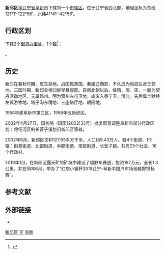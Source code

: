 {{Infobox China County
| county = 新邱区
| usedname = 
| nameorigin = 
| Photo = 
| Photoname = 
| map = ChinaFuxinXinqiu.png
| map_caption = 新邱区在阜新市的位置
| Pinyin =  Xīnqiū Qū
| Belong = [[辽宁省|辽宁省]][[阜新市|阜新市]]
| Types = [[市辖区|市辖区]]
| admincode =  
| founded =1958年 
| seat = 兴隆街道新邱大街53号
| officerTitle =代区长 
| officer =刘昕 
| officerTitle2 =副区长 
| officer2 =刘占文 
| division = 3
| town = 1
| township = 
| subdistrict = 2
| dialect = 
| post code = 123005
| phone code = 0418
| coordinate = 
| area = 128平方千米
| area land = 
| area water = 
| census yr =2020 
| pop = 66769
| density =  
| GDP = 
| GDP_as_of = 
| GDPPC = 
| carlicense = 辽J
| web = www.fxxq.gov.cn
| web_title = 阜新新邱
}}
'''新邱区'''是[[辽宁省|辽宁省]][[阜新市|阜新市]]下辖的一个[[市辖区|市辖区]]。位于辽宁省西北部，地理坐标为东经121°1′-122°56′、北纬41°41′-42°56′。

== 行政区划 ==
{{PAGENAMEBASE}}下辖2个[[街道办事处|街道办事处]]、1个[[行政建制镇|镇]]<ref>{{PRC admin/ref sgc|21/09/03}}</ref>：

{{PRC admin/children|21/09/03}}。

==  历史  ==

新邱在春秋时期，属东胡地。战国属燕国。秦属辽西部，不久成为匈奴左贤王领地。三国时期，新邱全境归鲜卑慕容部。自南北朝以后，经隋、唐、宋，一直为契丹活动地区。元属懿州。明为营州左屯卫地，旋废入泰宁卫。清时，先后属土默特左翼游牧地、塔子沟东境地、三座塔厅地、朝阳地。

1958年建阜新市第三区，1959年改新邱区。

2002年4月27日，国务院（国函[2002]33号）批复同意调整阜新市部分行政区划：将细河区的长营子镇划归新邱区管辖。

2002年6月，新邱区面积127.93平方千米，人口约9.43万人。辖4个街道、1个镇：街基街道、北部街道、中部街道、南部街道、长营子镇。共有25个社区、16个行政村。

2019年1月，在新邱区露天矿的矿坑中建设了越野车赛道，投资187万元，全长1.3公里，并在同年6月，举办了“红旗小镇杯2019辽宁-阜新中国汽车场地越野锦标赛”。

== 参考文献 ==
{{Wikisource|国务院关于同意辽宁省调整阜新市部分行政区划的批复}}
{{reflist}}

== 外部链接 ==
* {{Official website|http://www.fxxq.gov.cn/|name=阜新市新邱区人民政府}}

{{新邱区行政区划}}
{{阜新市行政区划}}
{{辽宁行政区划}}

[[Category:新邱区|]]
[[Category:阜新区县|区]]
[[Category:辽宁市辖区|阜新]]